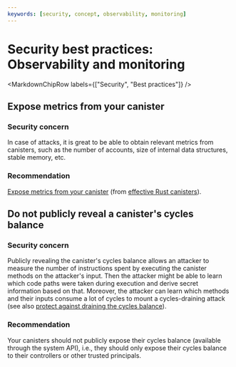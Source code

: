 ```yaml
---
keywords: [security, concept, observability, monitoring]
---
```



# Security best practices: Observability and monitoring

<MarkdownChipRow labels={["Security", "Best practices"]} />

## Expose metrics from your canister

### Security concern

In case of attacks, it is great to be able to obtain relevant metrics from canisters, such as the number of accounts, size of internal data structures, stable memory, etc.

### Recommendation

[Expose metrics from your canister](https://mmapped.blog/posts/01-effective-rust-canisters.html#expose-metrics) (from [effective Rust canisters](https://mmapped.blog/posts/01-effective-rust-canisters.html)).

## Do not publicly reveal a canister's cycles balance

### Security concern

Publicly revealing the canister's cycles balance allows an attacker to measure the number of instructions spent by executing the canister methods on the attacker's input. Then the attacker might be able to learn which code paths were taken during execution and derive secret information based on that. Moreover, the attacker can learn which methods and their inputs consume a lot of cycles to mount a cycles-draining attack (see also [protect against draining the cycles balance](/docs/building-apps/best-practices/security/dos#protect-against-draining-the-cycles-balance)).

### Recommendation

Your canisters should not publicly expose their cycles balance (available through the system API), i.e., they should only expose their cycles balance to their controllers or other trusted principals.